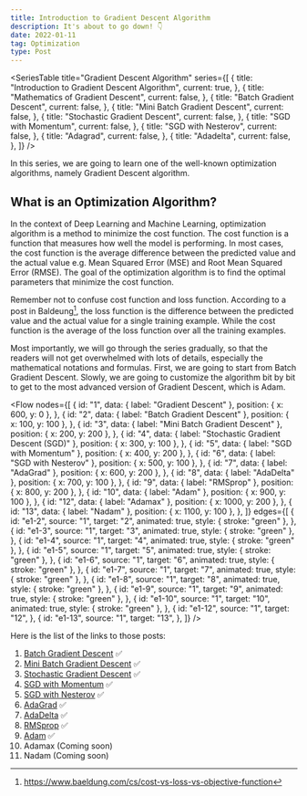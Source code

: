 ```yaml
---
title: Introduction to Gradient Descent Algorithm
description: It's about to go down! 👇
date: 2022-01-11
tag: Optimization
type: Post
---
```


<SeriesTable
  title="Gradient Descent Algorithm"
  series={[
    {
      title: "Introduction to Gradient Descent Algorithm",
      current: true,
    },
    {
      title: "Mathematics of Gradient Descent",
      current: false,
    },
    {
      title: "Batch Gradient Descent",
      current: false,
    },
    {
      title: "Mini Batch Gradient Descent",
      current: false,
    },
    {
      title: "Stochastic Gradient Descent",
      current: false,
    },
    {
      title: "SGD with Momentum",
      current: false,
    },
    {
      title: "SGD with Nesterov",
      current: false,
    },
    {
      title: "Adagrad",
      current: false,
    },
    {
      title: "Adadelta",
      current: false,
    },
  ]}
/>

In this series, we are going to learn one of the well-known optimization algorithms, namely Gradient Descent algorithm.

## What is an Optimization Algorithm?

In the context of Deep Learning and Machine Learning, optimization algorithm is a method to minimize the cost function.
The cost function is a function that measures how well the model is performing.
In most cases, the cost function is the average difference between the predicted value and the actual value e.g. Mean Squared Error (MSE) and Root Mean Squared Error (RMSE).
The goal of the optimization algorithm is to find the optimal parameters that minimize the cost function.

Remember not to confuse cost function and loss function.
According to a post in Baldeung[^1], the loss function is the difference between the predicted value and the actual value for a single training example.
While the cost function is the average of the loss function over all the training examples.

Most importantly, we will go through the series gradually, so that the readers will not get overwhelmed with lots of details, especially the mathematical notations and formulas.
First, we are going to start from Batch Gradient Descent. Slowly, we are going to customize the algorithm bit by bit to get to the most advanced version of Gradient Descent, which is Adam.

<Flow
  nodes={[
    {
      id: "1",
      data: { label: "Gradient Descent" },
      position: { x: 600, y: 0 },
    },
    {
      id: "2",
      data: { label: "Batch Gradient Descent" },
      position: { x: 100, y: 100 },
    },
    {
      id: "3",
      data: { label: "Mini Batch Gradient Descent" },
      position: { x: 200, y: 200 },
    },
    {
      id: "4",
      data: { label: "Stochastic Gradient Descent (SGD)" },
      position: { x: 300, y: 100 },
    },
    {
      id: "5",
      data: { label: "SGD with Momentum" },
      position: { x: 400, y: 200 },
    },
    {
      id: "6",
      data: { label: "SGD with Nesterov" },
      position: { x: 500, y: 100 },
    },
    {
      id: "7",
      data: { label: "AdaGrad" },
      position: { x: 600, y: 200 },
    },
    {
      id: "8",
      data: { label: "AdaDelta" },
      position: { x: 700, y: 100 },
    },
    {
      id: "9",
      data: { label: "RMSprop" },
      position: { x: 800, y: 200 },
    },
    {
      id: "10",
      data: { label: "Adam" },
      position: { x: 900, y: 100 },
    },
    {
      id: "12",
      data: { label: "Adamax" },
      position: { x: 1000, y: 200 },
    },
    {
      id: "13",
      data: { label: "Nadam" },
      position: { x: 1100, y: 100 },
    },
  ]}
  edges={[
    {
      id: "e1-2",
      source: "1",
      target: "2",
      animated: true,
      style: { stroke: "green" },
    },
    {
      id: "e1-3",
      source: "1",
      target: "3",
      animated: true,
      style: { stroke: "green" },
    },
    {
      id: "e1-4",
      source: "1",
      target: "4",
      animated: true,
      style: { stroke: "green" },
    },
    {
      id: "e1-5",
      source: "1",
      target: "5",
      animated: true,
      style: { stroke: "green" },
    },
    {
      id: "e1-6",
      source: "1",
      target: "6",
      animated: true,
      style: { stroke: "green" },
    },
    {
      id: "e1-7",
      source: "1",
      target: "7",
      animated: true,
      style: { stroke: "green" },
    },
    {
      id: "e1-8",
      source: "1",
      target: "8",
      animated: true,
      style: { stroke: "green" },
    },
    {
      id: "e1-9",
      source: "1",
      target: "9",
      animated: true,
      style: { stroke: "green" },
    },
    {
      id: "e1-10",
      source: "1",
      target: "10",
      animated: true,
      style: { stroke: "green" },
    },
    {
      id: "e1-12",
      source: "1",
      target: "12",
    },
    {
      id: "e1-13",
      source: "1",
      target: "13",
    },
  ]}
/>

Here is the list of the links to those posts:

1. [Batch Gradient Descent](/posts/batch-gradient-descent) ✅
2. [Mini Batch Gradient Descent](/posts/mini-batch-gradient-descent) ✅
3. [Stochastic Gradient Descent](/posts/stochastic-gradient-descent) ✅
4. [SGD with Momentum](/posts/sgd-with-momentum) ✅
5. [SGD with Nesterov](/posts/sgd-with-nesterov) ✅
6. [AdaGrad](/posts/adagrad) ✅
7. [AdaDelta](/posts/adadelta) ✅
8. [RMSprop](/posts/rmsprop) ✅
9. [Adam](/posts/adam) ✅
10. Adamax (Coming soon)
11. Nadam (Coming soon)

[^1]: https://www.baeldung.com/cs/cost-vs-loss-vs-objective-function

